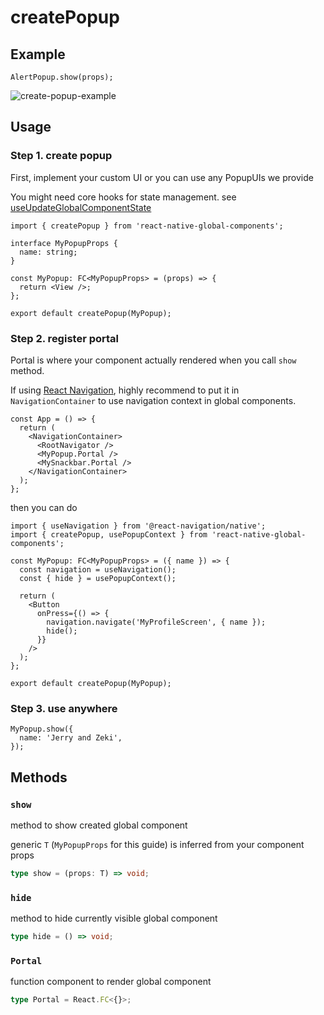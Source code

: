 
# createPopup

## Example

```tsx
AlertPopup.show(props);
```

<div className="sample-gif">
  <img src={image} className="sample-gif-img" alt="create-popup-example" />
</div>

## Usage

### Step 1. create popup

First, implement your custom UI or you can use any PopupUIs we provide

You might need core hooks for state management. see [useUpdateGlobalComponentState](/docs/hooks/useUpdateGlobalComponentState)

```tsx title="MyPopup.tsx"
import { createPopup } from 'react-native-global-components';

interface MyPopupProps {
  name: string;
}

const MyPopup: FC<MyPopupProps> = (props) => {
  return <View />;
};

export default createPopup(MyPopup);
```

### Step 2. register portal

Portal is where your component actually rendered when you call `show` method.

If using [React Navigation](https://reactnavigation.org/), highly recommend to put it in `NavigationContainer` to use navigation context in global components.

```tsx title="App.tsx"
const App = () => {
  return (
    <NavigationContainer>
      <RootNavigator />
      <MyPopup.Portal />
      <MySnackbar.Portal />
    </NavigationContainer>
  );
};
```

then you can do

```tsx title="MyPopup.tsx"
import { useNavigation } from '@react-navigation/native';
import { createPopup, usePopupContext } from 'react-native-global-components';

const MyPopup: FC<MyPopupProps> = ({ name }) => {
  const navigation = useNavigation();
  const { hide } = usePopupContext();

  return (
    <Button
      onPress={() => {
        navigation.navigate('MyProfileScreen', { name });
        hide();
      }}
    />
  );
};

export default createPopup(MyPopup);
```

### Step 3. use anywhere

```tsx
MyPopup.show({
  name: 'Jerry and Zeki',
});
```

## Methods

### `show`

method to show created global component

generic `T` (`MyPopupProps` for this guide) is inferred from your component props

```ts
type show = (props: T) => void;
```

### `hide`

method to hide currently visible global component

```ts
type hide = () => void;
```

### `Portal`

function component to render global component

```ts
type Portal = React.FC<{}>;
```
